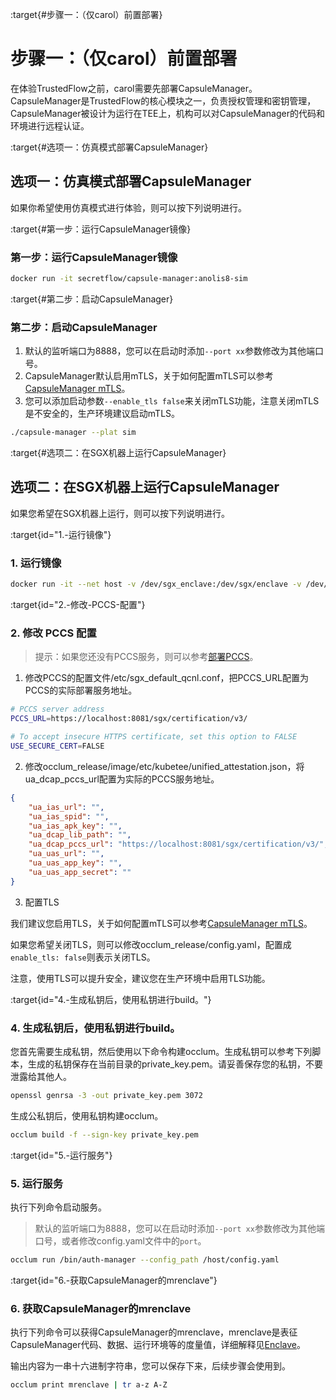 :target{#步骤一：（仅carol）前置部署}

# 步骤一：（仅carol）前置部署

在体验TrustedFlow之前，carol需要先部署CapsuleManager。CapsuleManager是TrustedFlow的核心模块之一，负责授权管理和密钥管理，CapsuleManager被设计为运行在TEE上，机构可以对CapsuleManager的代码和环境进行远程认证。

:target{#选项一：仿真模式部署CapsuleManager}

## 选项一：仿真模式部署CapsuleManager

如果你希望使用仿真模式进行体验，则可以按下列说明进行。

:target{#第一步：运行CapsuleManager镜像}

### 第一步：运行CapsuleManager镜像

```bash
docker run -it secretflow/capsule-manager:anolis8-sim
```

:target{#第二步：启动CapsuleManager}

### 第二步：启动CapsuleManager

1. 默认的监听端口为8888，您可以在启动时添加`--port xx`参数修改为其他端口号。
2. CapsuleManager默认启用mTLS，关于如何配置mTLS可以参考[CapsuleManager mTLS](https://github.com/secretflow/capsule-manager/blob/master/README.md#mutual-tls)。
3. 您可以添加启动参数`--enable_tls false`来关闭mTLS功能，注意关闭mTLS是不安全的，生产环境建议启动mTLS。

```bash
./capsule-manager --plat sim
```

:target{#选项二：在SGX机器上运行CapsuleManager}

## 选项二：在SGX机器上运行CapsuleManager

如果您希望在SGX机器上运行，则可以按下列说明进行。

:target{id="1.-运行镜像"}

### 1. 运行镜像

```bash
docker run -it --net host -v /dev/sgx_enclave:/dev/sgx/enclave -v /dev/sgx_provision:/dev/sgx/provision --privileged=true secretflow/capsule-manager-release:ubuntu20-latest
```

:target{id="2.-修改-PCCS-配置"}

### 2. 修改 PCCS 配置

> 提示：如果您还没有PCCS服务，则可以参考[部署PCCS](../architecture/tee/sgx.mdx#how-to-deploy-pccs-service)。

1. 修改PCCS的配置文件/etc/sgx\_default\_qcnl.conf，把PCCS\_URL配置为PCCS的实际部署服务地址。

```bash
# PCCS server address
PCCS_URL=https://localhost:8081/sgx/certification/v3/

# To accept insecure HTTPS certificate, set this option to FALSE
USE_SECURE_CERT=FALSE
```

2. 修改occlum\_release/image/etc/kubetee/unified\_attestation.json，将ua\_dcap\_pccs\_url配置为实际的PCCS服务地址。

```json
{
    "ua_ias_url": "",
    "ua_ias_spid": "",
    "ua_ias_apk_key": "",
    "ua_dcap_lib_path": "",
    "ua_dcap_pccs_url": "https://localhost:8081/sgx/certification/v3/",
    "ua_uas_url": "",
    "ua_uas_app_key": "",
    "ua_uas_app_secret": ""
}
```

3. 配置TLS

我们建议您启用TLS，关于如何配置mTLS可以参考[CapsuleManager mTLS](https://github.com/secretflow/capsule-manager/blob/master/README.md#mutual-tls)。

如果您希望关闭TLS，则可以修改occlum\_release/config.yaml，配置成`enable_tls: false`则表示关闭TLS。

注意，使用TLS可以提升安全，建议您在生产环境中启用TLS功能。

:target{id="4.-生成私钥后，使用私钥进行build。"}

### 4. 生成私钥后，使用私钥进行build。

您首先需要生成私钥，然后使用以下命令构建occlum。生成私钥可以参考下列脚本，生成的私钥保存在当前目录的private\_key.pem。请妥善保存您的私钥，不要泄露给其他人。

```bash
openssl genrsa -3 -out private_key.pem 3072
```

生成公私钥后，使用私钥构建occlum。

```bash
occlum build -f --sign-key private_key.pem
```

:target{id="5.-运行服务"}

### 5. 运行服务

执行下列命令启动服务。

> 默认的监听端口为8888，您可以在启动时添加`--port xx`参数修改为其他端口号，或者修改config.yaml文件中的`port`。

```bash
occlum run /bin/auth-manager --config_path /host/config.yaml
```

:target{id="6.-获取CapsuleManager的mrenclave"}

### 6. 获取CapsuleManager的mrenclave

执行下列命令可以获得CapsuleManager的mrenclave，mrenclave是表征CapsuleManager代码、数据、运行环境等的度量值，详细解释见[Enclave](../architecture/tee/sgx.mdx#enclave)。

输出内容为一串十六进制字符串，您可以保存下来，后续步骤会使用到。

```bash
occlum print mrenclave | tr a-z A-Z
```

